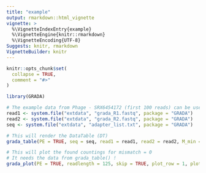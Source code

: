 ```yaml
---
title: "example"
output: rmarkdown::html_vignette
vignette: >
  %\VignetteIndexEntry{example}
  %\VignetteEngine{knitr::rmarkdown}
  %\VignetteEncoding{UTF-8}
Suggests: knitr, rmarkdown
VignetteBuilder: knitr
---
```


```r
knitr::opts_chunk$set(
  collapse = TRUE,
  comment = "#>"
)
```

```r
library(GRADA)
```

```r
# The example data from Phage - SRX6454172 (first 100 reads) can be used to test the function.
read1 <- system.file("extdata", "grada_R1.fastq", package = "GRADA")
read2 <- system.file("extdata", "grada_R2.fastq", package = "GRADA")
seq <- system.file("extdata", "adapter_list.txt", package = "GRADA")
```

```r
# This will render the DataTable (DT) 
grada_table(PE = TRUE, seq = seq, read1 = read1, read2 = read2, M_min = 0)
```

```r
# This will plot the found countings for mismatch = 0
# It needs the data from grada_table() !
grada_plot(PE = TRUE, readlength = 125, skip = TRUE, plot_row = 1, plot_col = 1)
```

